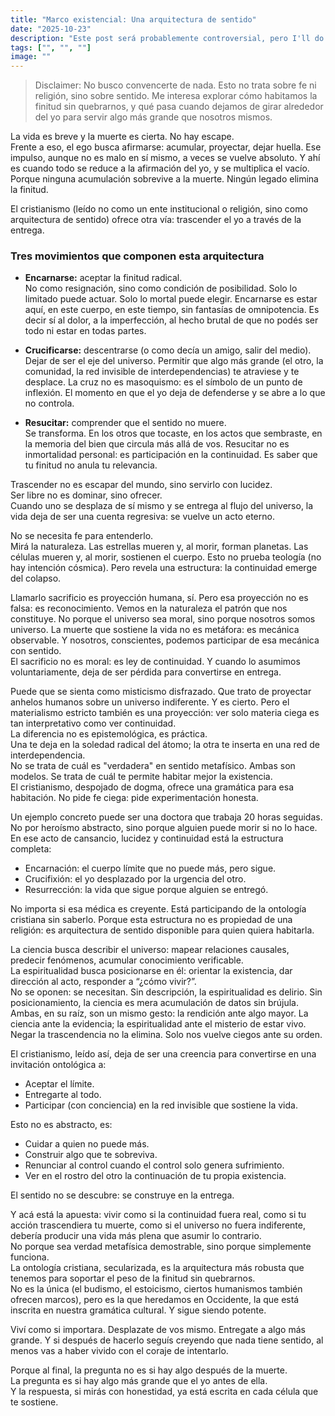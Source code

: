 ```yaml
---
title: "Marco existencial: Una arquitectura de sentido"
date: "2025-10-23"
description: "Este post será probablemente controversial, pero I'll do it anyway"
tags: ["", "", ""]
image: ""
---
```

> Disclaimer: No busco convencerte de nada. Esto no trata sobre fe ni religión, sino sobre sentido. Me interesa explorar cómo habitamos la finitud sin quebrarnos, y qué pasa cuando dejamos de girar alrededor del yo para servir algo más grande que nosotros mismos.

La vida es breve y la muerte es cierta. No hay escape.  
Frente a eso, el ego busca afirmarse: acumular, proyectar, dejar huella. Ese impulso, aunque no es malo en sí mismo, a veces se vuelve absoluto. Y ahí es cuando todo se reduce a la afirmación del yo, y se multiplica el vacío. Porque ninguna acumulación sobrevive a la muerte. Ningún legado elimina la finitud.

El cristianismo (leído no como un ente institucional o religión, sino como arquitectura de sentido) ofrece otra vía: trascender el yo a través de la entrega.

### Tres movimientos que componen esta arquitectura

- **Encarnarse:** aceptar la finitud radical.  
No como resignación, sino como condición de posibilidad. Solo lo limitado puede actuar. Solo lo mortal puede elegir. Encarnarse es estar aquí, en este cuerpo, en este tiempo, sin fantasías de omnipotencia. Es decir sí al dolor, a la imperfección, al hecho brutal de que no podés ser todo ni estar en todas partes.

- **Crucificarse:** descentrarse (o como decía un amigo, salir del medio).  
Dejar de ser el eje del universo. Permitir que algo más grande (el otro, la comunidad, la red invisible de interdependencias) te atraviese y te desplace. La cruz no es masoquismo: es el símbolo de un punto de inflexión. El momento en que el yo deja de defenderse y se abre a lo que no controla.

- **Resucitar:** comprender que el sentido no muere.  
Se transforma. En los otros que tocaste, en los actos que sembraste, en la memoria del bien que circula más allá de vos. Resucitar no es inmortalidad personal: es participación en la continuidad. Es saber que tu finitud no anula tu relevancia.

Trascender no es escapar del mundo, sino servirlo con lucidez.  
Ser libre no es dominar, sino ofrecer.  
Cuando uno se desplaza de sí mismo y se entrega al flujo del universo, la vida deja de ser una cuenta regresiva: se vuelve un acto eterno.

No se necesita fe para entenderlo.  
Mirá la naturaleza. Las estrellas mueren y, al morir, forman planetas. Las células mueren y, al morir, sostienen el cuerpo. Esto no prueba teología (no hay intención cósmica). Pero revela una estructura: la continuidad emerge del colapso.

Llamarlo sacrificio es proyección humana, sí. Pero esa proyección no es falsa: es reconocimiento. Vemos en la naturaleza el patrón que nos constituye. No porque el universo sea moral, sino porque nosotros somos universo. La muerte que sostiene la vida no es metáfora: es mecánica observable. Y nosotros, conscientes, podemos participar de esa mecánica con sentido.  
El sacrificio no es moral: es ley de continuidad. Y cuando lo asumimos voluntariamente, deja de ser pérdida para convertirse en entrega.

Puede que se sienta como misticismo disfrazado. Que trato de proyectar anhelos humanos sobre un universo indiferente. Y es cierto. Pero el materialismo estricto también es una proyección: ver solo materia ciega es tan interpretativo como ver continuidad.  
La diferencia no es epistemológica, es práctica.  
Una te deja en la soledad radical del átomo; la otra te inserta en una red de interdependencia.  
No se trata de cuál es "verdadera" en sentido metafísico. Ambas son modelos. Se trata de cuál te permite habitar mejor la existencia.  
El cristianismo, despojado de dogma, ofrece una gramática para esa habitación. No pide fe ciega: pide experimentación honesta.

Un ejemplo concreto puede ser una doctora que trabaja 20 horas seguidas. No por heroísmo abstracto, sino porque alguien puede morir si no lo hace. En ese acto de cansancio, lucidez y continuidad está la estructura completa:

- Encarnación: el cuerpo límite que no puede más, pero sigue.  
- Crucifixión: el yo desplazado por la urgencia del otro.  
- Resurrección: la vida que sigue porque alguien se entregó.

No importa si esa médica es creyente. Está participando de la ontología cristiana sin saberlo. Porque esta estructura no es propiedad de una religión: es arquitectura de sentido disponible para quien quiera habitarla.

La ciencia busca describir el universo: mapear relaciones causales, predecir fenómenos, acumular conocimiento verificable.  
La espiritualidad busca posicionarse en él: orientar la existencia, dar dirección al acto, responder a “¿cómo vivir?”.  
No se oponen: se necesitan. Sin descripción, la espiritualidad es delirio. Sin posicionamiento, la ciencia es mera acumulación de datos sin brújula.  
Ambas, en su raíz, son un mismo gesto: la rendición ante algo mayor. La ciencia ante la evidencia; la espiritualidad ante el misterio de estar vivo.  
Negar la trascendencia no la elimina. Solo nos vuelve ciegos ante su orden.

El cristianismo, leído así, deja de ser una creencia para convertirse en una invitación ontológica a:
- Aceptar el límite.  
- Entregarte al todo.  
- Participar (con conciencia) en la red invisible que sostiene la vida.

Esto no es abstracto, es:
- Cuidar a quien no puede más.  
- Construir algo que te sobreviva.  
- Renunciar al control cuando el control solo genera sufrimiento.  
- Ver en el rostro del otro la continuación de tu propia existencia.

El sentido no se descubre: se construye en la entrega.

Y acá está la apuesta: vivir como si la continuidad fuera real, como si tu acción trascendiera tu muerte, como si el universo no fuera indiferente, debería producir una vida más plena que asumir lo contrario.  
No porque sea verdad metafísica demostrable, sino porque simplemente funciona.  
La ontología cristiana, secularizada, es la arquitectura más robusta que tenemos para soportar el peso de la finitud sin quebrarnos.  
No es la única (el budismo, el estoicismo, ciertos humanismos también ofrecen marcos), pero es la que heredamos en Occidente, la que está inscrita en nuestra gramática cultural. Y sigue siendo potente.

Viví como si importara. Desplazate de vos mismo. Entregate a algo más grande.
Y si después de hacerlo seguís creyendo que nada tiene sentido, al menos vas a haber vivido con el coraje de intentarlo.

Porque al final, la pregunta no es si hay algo después de la muerte.  
La pregunta es si hay algo más grande que el yo antes de ella.  
Y la respuesta, si mirás con honestidad, ya está escrita en cada célula que te sostiene.
